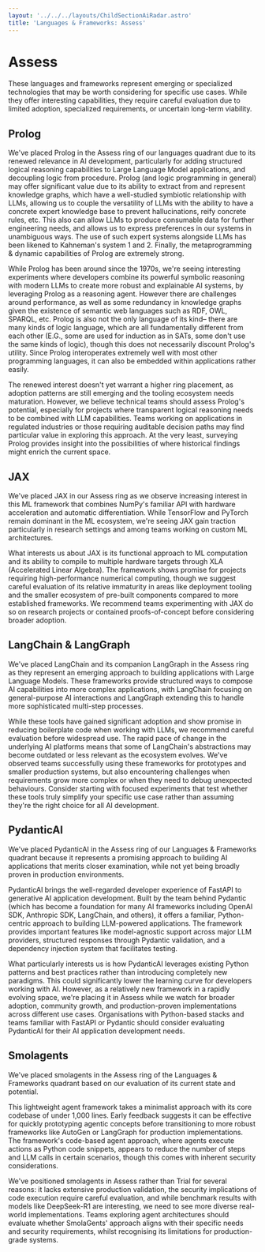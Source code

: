 ```yaml
---
layout: '../../../layouts/ChildSectionAiRadar.astro'
title: 'Languages & Frameworks: Assess'
---
```


# Assess

These languages and frameworks represent emerging or specialized technologies that may be worth considering for specific use cases. While they offer interesting capabilities, they require careful evaluation due to limited adoption, specialized requirements, or uncertain long-term viability.

<div data-radar data-meta='{"label":"Prolog"}' />

## Prolog

We've placed Prolog in the Assess ring of our languages quadrant due to its renewed relevance in AI development, particularly for adding structured logical reasoning capabilities to Large Language Model applications, and decoupling logic from procedure. Prolog (and logic programming in general) may offer significant value due to its ability to extract from and represent knowledge graphs, which have a well-studied symbiotic relationship with LLMs, allowing us to couple the versatility of LLMs with the ability to have a concrete expert knowledge base to prevent hallucinations, reify concrete rules, etc. This also can allow LLMs to produce consumable data for further engineering needs, and allows us to express preferences in our systems in unambiguous ways. The use of such expert systems alongside LLMs has been likened to Kahneman's system 1 and 2. Finally, the metaprogramming & dynamic capabilities of Prolog are extremely strong.

While Prolog has been around since the 1970s, we're seeing interesting experiments where developers combine its powerful symbolic reasoning with modern LLMs to create more robust and explainable AI systems, by leveraging Prolog as a reasoning agent. However there are challenges around performance, as well as some redundancy in knowledge graphs given the existence of semantic web languages such as RDF, OWL, SPARQL, etc. Prolog is also not the only language of its kind– there are many kinds of logic language, which are all fundamentally different from each other (E.G., some are used for induction as in SATs, some don't use the same kinds of logic), though this does not necessarily discount Prolog's utility. Since Prolog interoperates extremely well with most other programming languages, it can also be embedded within applications rather easily.

The renewed interest doesn't yet warrant a higher ring placement, as adoption patterns are still emerging and the tooling ecosystem needs maturation. However, we believe technical teams should assess Prolog's potential, especially for projects where transparent logical reasoning needs to be combined with LLM capabilities. Teams working on applications in regulated industries or those requiring auditable decision paths may find particular value in exploring this approach. At the very least, surveying Prolog provides insight into the possibilities of where historical findings might enrich the current space.

<div data-radar data-meta='{"label":"JAX"}' />

## JAX

We've placed JAX in our Assess ring as we observe increasing interest in this ML framework that combines NumPy's familiar API with hardware acceleration and automatic differentiation. While TensorFlow and PyTorch remain dominant in the ML ecosystem, we're seeing JAX gain traction particularly in research settings and among teams working on custom ML architectures.

What interests us about JAX is its functional approach to ML computation and its ability to compile to multiple hardware targets through XLA (Accelerated Linear Algebra). The framework shows promise for projects requiring high-performance numerical computing, though we suggest careful evaluation of its relative immaturity in areas like deployment tooling and the smaller ecosystem of pre-built components compared to more established frameworks. We recommend teams experimenting with JAX do so on research projects or contained proofs-of-concept before considering broader adoption.

<div data-radar data-meta='{"label":"LangChain & LangGraph"}' />

## LangChain & LangGraph

We've placed LangChain and its companion LangGraph in the Assess ring as they represent an emerging approach to building applications with Large Language Models. These frameworks provide structured ways to compose AI capabilities into more complex applications, with LangChain focusing on general-purpose AI interactions and LangGraph extending this to handle more sophisticated multi-step processes.

While these tools have gained significant adoption and show promise in reducing boilerplate code when working with LLMs, we recommend careful evaluation before widespread use. The rapid pace of change in the underlying AI platforms means that some of LangChain's abstractions may become outdated or less relevant as the ecosystem evolves. We've observed teams successfully using these frameworks for prototypes and smaller production systems, but also encountering challenges when requirements grow more complex or when they need to debug unexpected behaviours. Consider starting with focused experiments that test whether these tools truly simplify your specific use case rather than assuming they're the right choice for all AI development.

<div data-radar data-meta='{"label":"PydanticAI"}' />

## PydanticAI

We've placed PydanticAI in the Assess ring of our Languages & Frameworks quadrant because it represents a promising approach to building AI applications that merits closer examination, while not yet being broadly proven in production environments.

PydanticAI brings the well-regarded developer experience of FastAPI to generative AI application development. Built by the team behind Pydantic (which has become a foundation for many AI frameworks including OpenAI SDK, Anthropic SDK, LangChain, and others), it offers a familiar, Python-centric approach to building LLM-powered applications. The framework provides important features like model-agnostic support across major LLM providers, structured responses through Pydantic validation, and a dependency injection system that facilitates testing.

What particularly interests us is how PydanticAI leverages existing Python patterns and best practices rather than introducing completely new paradigms. This could significantly lower the learning curve for developers working with AI. However, as a relatively new framework in a rapidly evolving space, we're placing it in Assess while we watch for broader adoption, community growth, and production-proven implementations across different use cases. Organisations with Python-based stacks and teams familiar with FastAPI or Pydantic should consider evaluating PydanticAI for their AI application development needs.

<div data-radar data-meta='{"label":"Smolagents"}' />

## Smolagents

We've placed smolagents in the Assess ring of the Languages & Frameworks quadrant based on our evaluation of its current state and potential.

This lightweight agent framework takes a minimalist approach with its core codebase of under 1,000 lines. Early feedback suggests it can be effective for quickly prototyping agentic concepts before transitioning to more robust frameworks like AutoGen or LangGraph for production implementations. The framework's code-based agent approach, where agents execute actions as Python code snippets, appears to reduce the number of steps and LLM calls in certain scenarios, though this comes with inherent security considerations.

We've positioned smolagents in Assess rather than Trial for several reasons: it lacks extensive production validation, the security implications of code execution require careful evaluation, and while benchmark results with models like DeepSeek-R1 are interesting, we need to see more diverse real-world implementations. Teams exploring agent architectures should evaluate whether SmolaGents' approach aligns with their specific needs and security requirements, whilst recognising its limitations for production-grade systems.
